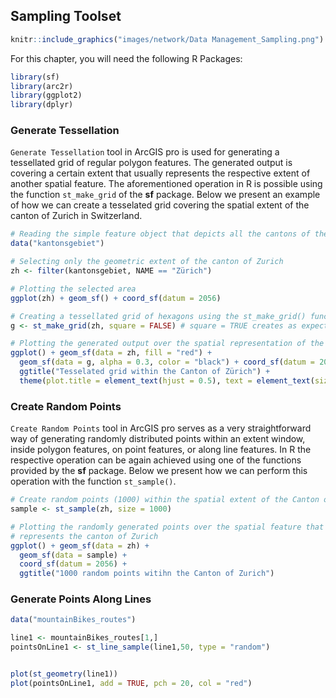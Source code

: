 ## Sampling Toolset {#sampling}

```r
knitr::include_graphics("images/network/Data Management_Sampling.png")
```

For this chapter, you will need the following R Packages:

```r
library(sf)
library(arc2r)
library(ggplot2)
library(dplyr)
```

### Generate Tessellation {#sampling-generatetessallation}

`Generate Tessellation` tool in ArcGIS pro is used for generating a tessellated grid of regular polygon features. The generated output is covering a certain extent that usually represents the respective extent of another spatial feature. The aforementioned operation in R is possible using the function `st_make_grid` of the **sf** package. Below we present an example of how we can create a tesselated grid covering the spatial extent of the canton of Zurich in Switzerland.

```r
# Reading the simple feature object that depicts all the cantons of the country of Switzerland
data("kantonsgebiet")

# Selecting only the geometric extent of the canton of Zurich
zh <- filter(kantonsgebiet, NAME == "Zürich")

# Plotting the selected area
ggplot(zh) + geom_sf() + coord_sf(datum = 2056)

# Creating a tessellated grid of hexagons using the st_make_grid() function. 
g <- st_make_grid(zh, square = FALSE) # square = TRUE creates as expected a tesselation of squares

# Plotting the generated output over the spatial representation of the canton of Zurich
ggplot() + geom_sf(data = zh, fill = "red") +
  geom_sf(data = g, alpha = 0.3, color = "black") + coord_sf(datum = 2056) +
  ggtitle("Tesselated grid within the Canton of Zürich") +
  theme(plot.title = element_text(hjust = 0.5), text = element_text(size=9))
```

### Create Random Points {#sampling-randompoints}

`Create Random Points` tool in ArcGIS pro serves as a very straightforward way of generating randomly distributed points within an extent window, inside polygon features, on point features, or along line features. In R the respective operation can be again achieved using one of the functions provided by the **sf** package. Below we present how we can perform this operation with the function `st_sample()`.

```r
# Create random points (1000) within the spatial extent of the Canton of Zurich
sample <- st_sample(zh, size = 1000)

# Plotting the randomly generated points over the spatial feature that
# represents the canton of Zurich
ggplot() + geom_sf(data = zh) + 
  geom_sf(data = sample) +
  coord_sf(datum = 2056) + 
  ggtitle("1000 random points witihn the Canton of Zurich") 
```


### Generate Points Along Lines {#sampling-pointsalonglines}

```r
data("mountainBikes_routes")

line1 <- mountainBikes_routes[1,]
pointsOnLine1 <- st_line_sample(line1,50, type = "random")


plot(st_geometry(line1))
plot(pointsOnLine1, add = TRUE, pch = 20, col = "red")
```

<!-- ToDo -->
<!-- I have to generalise it to every line of the dataframe -->




